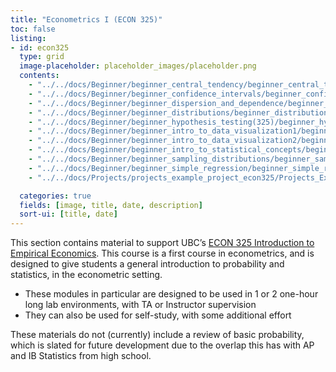 ```yaml
---
title: "Econometrics I (ECON 325)"
toc: false
listing:
- id: econ325
  type: grid
  image-placeholder: placeholder_images/placeholder.png
  contents:
    - "../../docs/Beginner/beginner_central_tendency/beginner_central_tendency.qmd"
    - "../../docs/Beginner/beginner_confidence_intervals/beginner_confidence_intervals.qmd"
    - "../../docs/Beginner/beginner_dispersion_and_dependence/beginner_dispersion_and_dependence.qmd"
    - "../../docs/Beginner/beginner_distributions/beginner_distributions.qmd"
    - "../../docs/Beginner/beginner_hypothesis_testing(325)/beginner_hypothesis_testing(325).qmd"
    - "../../docs/Beginner/beginner_intro_to_data_visualization1/beginner_intro_to_data_visualization1.qmd"
    - "../../docs/Beginner/beginner_intro_to_data_visualization2/beginner_intro_to_data_visualization2.qmd"
    - "../../docs/Beginner/beginner_intro_to_statistical_concepts/beginner_intro_to_statistical_concepts.qmd"
    - "../../docs/Beginner/beginner_sampling_distributions/beginner_sampling_distributions.qmd"
    - "../../docs/Beginner/beginner_simple_regression/beginner_simple_regression.qmd"
    - "../../docs/Projects/projects_example_project_econ325/Projects_Example_Project_ECON325.qmd"

  categories: true
  fields: [image, title, date, description]
  sort-ui: [title, date]
---
```


This section contains material to support UBC's [ECON 325 Introduction to Empirical Economics](https://economics.ubc.ca/courses/?subject=econ).  This course is a first course in econometrics, and is designed to give students a general introduction to probability and statistics, in the econometric setting.

* These modules in particular are designed to be used in 1 or 2 one-hour long lab environments, with TA or Instructor supervision
* They can also be used for self-study, with some additional effort

These materials do not (currently) include a review of basic probability, which is slated for future development due to the overlap this has with AP and IB Statistics from high school.

::: {#econ325}

:::
